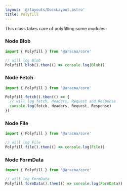```yaml
---
layout: '@/layouts/DocsLayout.astro'
title: Polyfill
---
```


This class takes care of polyfilling some modules.

### Node Blob

```ts
import { Polyfill } from '@aracna/core'

// will log Blob
Polyfill.blob().then(() => console.log(Blob))
```

### Node Fetch

```ts
import { Polyfill } from '@aracna/core'

Polyfill.fetch().then(() => {
  // will log fetch, Headers, Request and Response
  console.log(fetch, Headers, Request, Response)
})
```

### Node File

```ts
import { Polyfill } from '@aracna/core'

// will log File
Polyfill.file().then(() => console.log(File))
```

### Node FormData

```ts
import { Polyfill } from '@aracna/core'

// will log FormData
Polyfill.formData().then(() => console.log(FormData))
```
